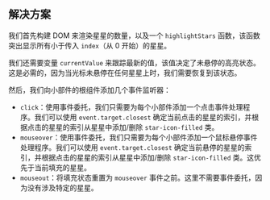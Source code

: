 
## 解决方案

我们首先构建 DOM 来渲染星星的数量，以及一个 `highlightStars` 函数，该函数突出显示所有小于传入 `index`（从 0 开始）的星星。

我们还需要变量 `currentValue` 来跟踪最新的值，该值决定了未悬停的高亮状态。这是必需的，因为当光标未悬停在任何星星上时，我们需要恢复到该状态。

然后，我们向小部件的根组件添加几个事件监听器：

* `click`：使用事件委托，我们只需要为每个小部件添加一个点击事件处理程序。我们可以使用 `event.target.closest` 确定当前点击的星星的索引，并根据点击的星星的索引从星星中添加/删除 `star-icon-filled` 类。
* `mouseover`：使用事件委托，我们只需要为每个小部件添加一个鼠标悬停事件处理程序。我们可以使用 `event.target.closest` 确定当前悬停的星星的索引，并根据点击的星星的索引从星星中添加/删除 `star-icon-filled` 类。这优先于当前填充的星星。
* `mouseout`：将填充状态重置为 `mouseover` 事件之前。这里不需要事件委托，因为没有涉及特定的星星。

<Notes />

<TestCases />
